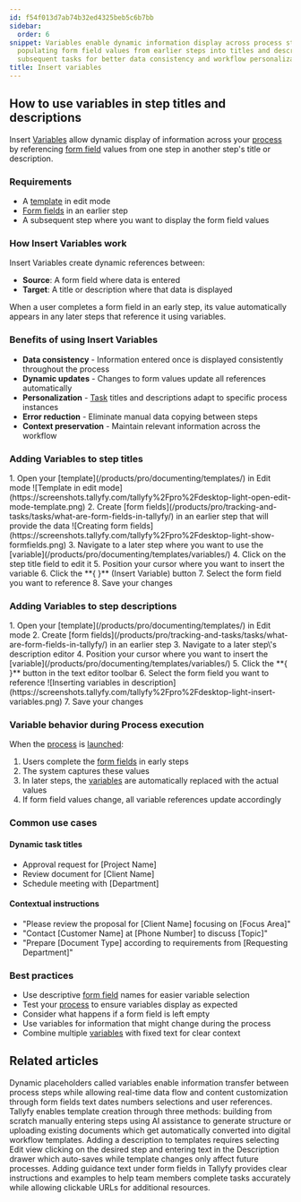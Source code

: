 ```yaml
---
id: f54f013d7ab74b32ed4325beb5c6b7bb
sidebar:
  order: 6
snippet: Variables enable dynamic information display across process steps by automatically
  populating form field values from earlier steps into titles and descriptions of
  subsequent tasks for better data consistency and workflow personalization.
title: Insert variables
---
```



## How to use variables in step titles and descriptions

Insert [Variables](/products/pro/documenting/templates/variables/) allow dynamic display of information across your [process](/products/pro/tracking-and-tasks/processes/) by referencing [form field](/products/pro/tracking-and-tasks/tasks/what-are-form-fields-in-tallyfy/) values from one step in another step\'s title or description.

### Requirements
- A [template](/products/pro/documenting/templates/) in edit mode
- [Form fields](/products/pro/tracking-and-tasks/tasks/what-are-form-fields-in-tallyfy/) in an earlier step
- A subsequent step where you want to display the form field values

### How Insert Variables work

Insert Variables create dynamic references between:
- **Source**: A form field where data is entered
- **Target**: A title or description where that data is displayed

When a user completes a form field in an early step, its value automatically appears in any later steps that reference it using variables.

### Benefits of using Insert Variables
- **Data consistency** - Information entered once is displayed consistently throughout the process
- **Dynamic updates** - Changes to form values update all references automatically
- **Personalization** - [Task](/products/pro/tracking-and-tasks/tasks/) titles and descriptions adapt to specific process instances
- **Error reduction** - Eliminate manual data copying between steps
- **Context preservation** - Maintain relevant information across the workflow

### Adding Variables to step titles

<Steps>
1. Open your [template](/products/pro/documenting/templates/) in Edit mode
   ![Template in edit mode](https://screenshots.tallyfy.com/tallyfy%2Fpro%2Fdesktop-light-open-edit-mode-template.png)
2. Create [form fields](/products/pro/tracking-and-tasks/tasks/what-are-form-fields-in-tallyfy/) in an earlier step that will provide the data
   ![Creating form fields](https://screenshots.tallyfy.com/tallyfy%2Fpro%2Fdesktop-light-show-formfields.png)
3. Navigate to a later step where you want to use the [variable](/products/pro/documenting/templates/variables/)
4. Click on the step title field to edit it
5. Position your cursor where you want to insert the variable
6. Click the **{ }** (Insert Variable) button
7. Select the form field you want to reference
8. Save your changes
</Steps>

### Adding Variables to step descriptions

<Steps>
1. Open your [template](/products/pro/documenting/templates/) in Edit mode
2. Create [form fields](/products/pro/tracking-and-tasks/tasks/what-are-form-fields-in-tallyfy/) in an earlier step
3. Navigate to a later step\'s description editor
4. Position your cursor where you want to insert the [variable](/products/pro/documenting/templates/variables/)
5. Click the **{ }** button in the text editor toolbar
6. Select the form field you want to reference
   ![Inserting variables in description](https://screenshots.tallyfy.com/tallyfy%2Fpro%2Fdesktop-light-insert-variables.png)
7. Save your changes
</Steps>

### Variable behavior during Process execution

When the [process](/products/pro/tracking-and-tasks/processes/) is [launched](/products/pro/launching/):
1. Users complete the [form fields](/products/pro/tracking-and-tasks/tasks/what-are-form-fields-in-tallyfy/) in early steps
2. The system captures these values
3. In later steps, the [variables](/products/pro/documenting/templates/variables/) are automatically replaced with the actual values
4. If form field values change, all variable references update accordingly

### Common use cases

#### Dynamic task titles
- Approval request for [Project Name]
- Review document for [Client Name]
- Schedule meeting with [Department]

#### Contextual instructions
- "Please review the proposal for [Client Name] focusing on [Focus Area]"
- "Contact [Customer Name] at [Phone Number] to discuss [Topic]"
- "Prepare [Document Type] according to requirements from [Requesting Department]"

### Best practices
- Use descriptive [form field](/products/pro/tracking-and-tasks/tasks/what-are-form-fields-in-tallyfy/) names for easier variable selection
- Test your [process](/products/pro/tracking-and-tasks/processes/) to ensure variables display as expected
- Consider what happens if a form field is left empty
- Use variables for information that might change during the process
- Combine multiple [variables](/products/pro/documenting/templates/variables/) with fixed text for clear context


## Related articles
<CardGrid>
<LinkTitleCard header="<b>Templates > Variables</b>" href="/products/pro/documenting/templates/variables/" > Dynamic placeholders called variables enable information transfer between process steps while allowing real-time data flow and content customization through form fields text dates numbers selections and user references. </LinkTitleCard>
<LinkTitleCard header="<b>Templates > Create a template</b>" href="/products/pro/documenting/templates/create-template/" > Tallyfy enables template creation through three methods: building from scratch manually entering steps using AI assistance to generate structure or uploading existing documents which get automatically converted into digital workflow templates. </LinkTitleCard>
<LinkTitleCard header="<b>Edit Templates > Add a description to a template</b>" href="/products/pro/documenting/templates/edit-templates/add-description/" > Adding a description to templates requires selecting Edit view clicking on the desired step and entering text in the Description drawer which auto-saves while template changes only affect future processes. </LinkTitleCard>
<LinkTitleCard header="<b>Edit Templates > Add guidance text to a step</b>" href="/products/pro/documenting/templates/edit-templates/how-to-add-guidance-text-to-template-steps/" > Adding guidance text under form fields in Tallyfy provides clear instructions and examples to help team members complete tasks accurately while allowing clickable URLs for additional resources. </LinkTitleCard>
</CardGrid>